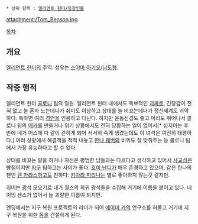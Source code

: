  * 상위 항목 : [[엘리먼트 헌터/등장인물]]

attachment:/Tom_Benson.jpg

[[목차]]

== 개요 ==
[[엘리먼트 헌터]]의 주역. 성우는 [[스야마 아키오]]/[[남도형]].

== 작중 행적 ==
엘리먼트 헌터 [[콜로니]] 팀의 일원. 엘리먼트 헌터 내에서도 독보적인 [[괴짜]]로, 긴장감이 전혀 없고 늘 혼자 노는데다가 취미도 이상하고 상대를 늘 비꼬는데다가 정신세계도 괴악하다. 툭하면 여러 [[격언]]을 인용하고 다닌다. 하지만 운동신경도 좋고 머리도 뛰어나서 콜로니 팀의 [[메카]]를 만들거나 위기 상황에서도 전혀 당황하는 일이 없어서[* 심지어는 후반에 네거 어스에 다 같이 갇히게 되어 서서히 죽게 생겼는데도 이 녀석은 여전히 태평하다.] 여러 상황에서 해결책을 척척 내놓고 [[한나 웨버]]의 비위도 잘 맞춰주는 등 콜로니 팀에서 가장 유능하다고 할 수 있다.

상대를 비꼬는 말을 하거나 자신은 평범한 남들과는 다르다고 생각하고 있어서 [[사교성]]은 빵점이지만 [[지구]] 팀하고는 사이가 좋다. [[호미 난디]]가 매우 존경하고 있으며, 같은 한나의 팬인 [[렌 카라스]]하고도 친하다. [[키아라 피리나]]는 별로 좋아하지 않는것 같지만.

취미는 [[광석]] 모으기로 네거 월스의 희귀 광석들을 수집해 거기에 이름을 붙이고 있다. 네이밍 센스가 없어서 늘 괴랄한 이름이 되지만.

엔딩에서는 지구 복원 프로젝트의 리더가 되어 [[에이미 카]]의 연구소를 허물고 거기에 지구 복원을 위한 [[돔]]을 건설하게 된다.
